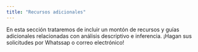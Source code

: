 ```yaml
---
title: "Recursos adicionales"
---
```


En esta sección trataremos de incluir un montón de recursos y guías adicionales relacionadas con análisis descriptivo e inferencia. ¡Hagan sus solicitudes por Whatssap o correo electrónico!
